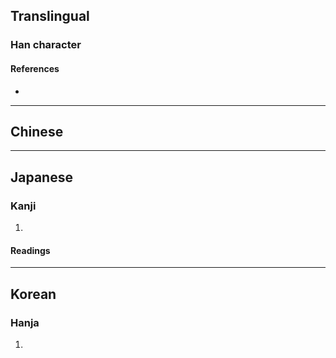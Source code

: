 {{also|寫|写}}
{{character info}}
==Translingual==

===Han character===
{{Han char|rn=14|rad=冖|as=12|sn=14|four=|canj=BHXF|ids=⿱冖舄}}

====References====
* {{Han ref|kx=0131.071|dj=0294.030|hdz=10306.031|uh=51A9|ud=20905}}

----

==Chinese==
{{zh-see|寫|v}}

----

==Japanese==

===Kanji===
{{ja-kanji|grade=|rs=冖12}}

# {{rfdef|ja|sort=冖12}}

====Readings====
{{ja-readings|goon=しゃ|kanon=しゃ|kun=うつす,かきうつす}}

----

==Korean==

===Hanja===
{{ko-hanja|사}}

# {{rfdef|ko|sort=冖12}}